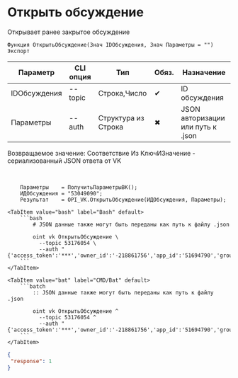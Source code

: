 ﻿---
sidebar_position: 3
---


# Открыть обсуждение
 Открывает ранее закрытое обсуждение



`Функция ОткрытьОбсуждение(Знач IDОбсуждения, Знач Параметры = "") Экспорт`

  | Параметр | CLI опция | Тип | Обяз. | Назначение |
  |-|-|-|-|-|
  | IDОбсуждения | --topic | Строка,Число | &#x2714; | ID обсуждения |
  | Параметры | --auth | Структура из Строка | &#x2716; | JSON авторизации или путь к .json |

  
  Возвращаемое значение:   Соответствие Из КлючИЗначение - сериализованный JSON ответа от VK

<br/>




```bsl title="Пример использования для 1С:Предприятие/OneScript"
    Параметры    = ПолучитьПараметрыВК();
    ИДОбсуждения = "53049090";
    Результат    = OPI_VK.ОткрытьОбсуждение(ИДОбсуждения, Параметры);
```
    

 <Tabs>
  
    <TabItem value="bash" label="Bash" default>
        ```bash
            # JSON данные также могут быть переданы как путь к файлу .json
            
            oint vk ОткрытьОбсуждение \
              --topic 53176054 \
              --auth "{'access_token':'***','owner_id':'-218861756','app_id':'51694790','group_id':'218861756'}"
        ```
    </TabItem>
  
    <TabItem value="bat" label="CMD/Bat" default>
        ```batch
            :: JSON данные также могут быть переданы как путь к файлу .json
            
            oint vk ОткрытьОбсуждение ^
              --topic 53176054 ^
              --auth "{'access_token':'***','owner_id':'-218861756','app_id':'51694790','group_id':'218861756'}"
        ```
    </TabItem>
</Tabs>


```json title="Результат"
{
 "response": 1
}
```
